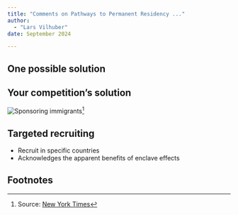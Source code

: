 ```yaml
---
title: "Comments on Pathways to Permanent Residency ..."
author: 
  - "Lars Vilhuber"
date: September 2024

---
```



## One possible solution

## Your competition's solution

![Sponsoring immigrants](nl-soccer-jersey.jpg)[^nyt]

[^nyt]: Source: [New York Times](https://messaging-custom-newsletters.nytimes.com/dynamic/render?campaign_id=50&emc=edit_cnda_20240928&instance_id=135540&isViewInBrowser=true&nl=canada-letter&regi_id=71839939&segment_id=179077&te=1&uri=nyt://newsletter/06badc0b-fdd1-5202-9b85-2de5bb44d5ff&user_id=99ba9e49e8e79c5fdde54b93259c0d75)

## Targeted recruiting

- Recruit in specific countries
- Acknowledges the apparent benefits of enclave effects

## Footnotes
